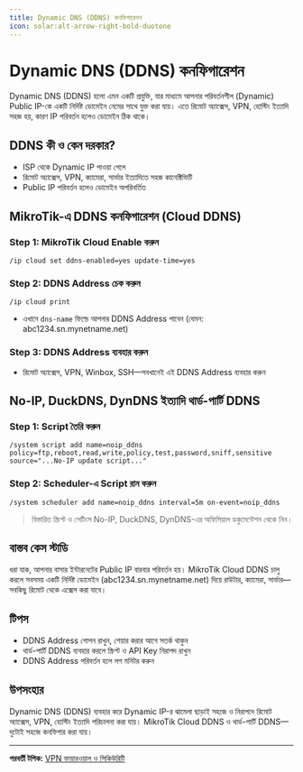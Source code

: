 ```yaml
---
title: Dynamic DNS (DDNS) কনফিগারেশন
icon: solar:alt-arrow-right-bold-duotone
---
```


# Dynamic DNS (DDNS) কনফিগারেশন

Dynamic DNS (DDNS) হলো এমন একটি প্রযুক্তি, যার মাধ্যমে আপনার পরিবর্তনশীল (Dynamic) Public IP-কে একটি নির্দিষ্ট ডোমেইন নেমের সাথে যুক্ত করা যায়। এতে রিমোট অ্যাক্সেস, VPN, হোস্টিং ইত্যাদি সহজ হয়, কারণ IP পরিবর্তন হলেও ডোমেইন ঠিক থাকে।

## DDNS কী ও কেন দরকার?
- ISP থেকে Dynamic IP পাওয়া গেলে
- রিমোট অ্যাক্সেস, VPN, ক্যামেরা, সার্ভার ইত্যাদিতে সহজ কানেক্টিভিটি
- Public IP পরিবর্তন হলেও ডোমেইন অপরিবর্তিত

## MikroTik-এ DDNS কনফিগারেশন (Cloud DDNS)

### Step 1: MikroTik Cloud Enable করুন
```shell
/ip cloud set ddns-enabled=yes update-time=yes
```

### Step 2: DDNS Address চেক করুন
```shell
/ip cloud print
```
- এখানে `dns-name` ফিল্ডে আপনার DDNS Address পাবেন (যেমন: abc1234.sn.mynetname.net)

### Step 3: DDNS Address ব্যবহার করুন
- রিমোট অ্যাক্সেস, VPN, Winbox, SSH—সবখানেই এই DDNS Address ব্যবহার করুন

## No-IP, DuckDNS, DynDNS ইত্যাদি থার্ড-পার্টি DDNS

### Step 1: Script তৈরি করুন
```shell
/system script add name=noip_ddns policy=ftp,reboot,read,write,policy,test,password,sniff,sensitive source="...No-IP update script..."
```

### Step 2: Scheduler-এ Script রান করুন
```shell
/system scheduler add name=noip_ddns interval=5m on-event=noip_ddns
```

> বিস্তারিত স্ক্রিপ্ট ও সেটিংস No-IP, DuckDNS, DynDNS-এর অফিসিয়াল ডকুমেন্টেশন থেকে নিন।

## বাস্তব কেস স্টাডি

ধরা যাক, আপনার বাসার ইন্টারনেটের Public IP বারবার পরিবর্তন হয়। MikroTik Cloud DDNS চালু করলে সবসময় একটি নির্দিষ্ট ডোমেইন (abc1234.sn.mynetname.net) দিয়ে রাউটার, ক্যামেরা, সার্ভার—সবকিছু রিমোট থেকে এক্সেস করা যাবে।

## টিপস
- DDNS Address গোপন রাখুন, শেয়ার করার আগে সতর্ক থাকুন
- থার্ড-পার্টি DDNS ব্যবহার করলে স্ক্রিপ্ট ও API Key নিরাপদ রাখুন
- DDNS Address পরিবর্তন হলে লগ মনিটর করুন

## উপসংহার

Dynamic DNS (DDNS) ব্যবহার করে Dynamic IP-র ঝামেলা ছাড়াই সহজে ও নিরাপদে রিমোট অ্যাক্সেস, VPN, হোস্টিং ইত্যাদি পরিচালনা করা যায়। MikroTik Cloud DDNS ও থার্ড-পার্টি DDNS—দুটোই সহজে কনফিগার করা যায়।

---

**পরবর্তী টপিক:** [VPN ফায়ারওয়াল ও সিকিউরিটি](/mikrotik/vpn-security)
